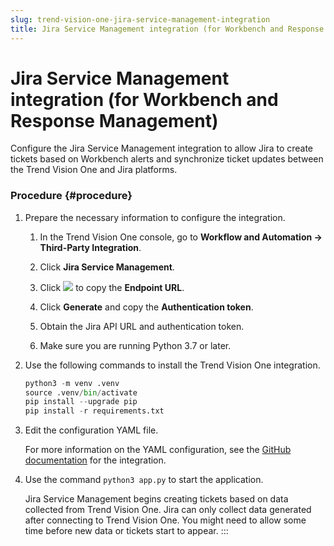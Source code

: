 ```yaml
---
slug: trend-vision-one-jira-service-management-integration
title: Jira Service Management integration (for Workbench and Response Management)
---
```

# Jira Service Management integration (for Workbench and Response Management)

Configure the Jira Service Management integration to allow Jira to create tickets based on Workbench alerts and synchronize ticket updates between the Trend Vision One and Jira platforms.

### Procedure {#procedure}

1.  Prepare the necessary information to configure the integration.

    1.  In the Trend Vision One console, go to **Workflow and Automation → Third-Party Integration**.

    2.  Click **Jira Service Management**.

    3.  Click ![](/images/dddna_summary_detection_copy=GUID-4DE35BE5-57A5-4919-BF9C-5EC95F9CA8FD=1=en-us=Low.webp) to copy the **Endpoint URL**.

    4.  Click **Generate** and copy the **Authentication token**.

    5.  Obtain the Jira API URL and authentication token.

    6.  Make sure you are running Python 3.7 or later.

2.  Use the following commands to install the Trend Vision One integration.

    ``` python
    python3 -m venv .venv
    source .venv/bin/activate
    pip install --upgrade pip
    pip install -r requirements.txt
    ```

3.  Edit the configuration YAML file.

    For more information on the YAML configuration, see the [GitHub documentation](https://github.com/trendmicro/tm-v1-connectors/tree/main/JIRA) for the integration.

4.  Use the command `python3 app.py` to start the application.

    Jira Service Management begins creating tickets based on data collected from Trend Vision One. Jira can only collect data generated after connecting to Trend Vision One. You might need to allow some time before new data or tickets start to appear.
:::
